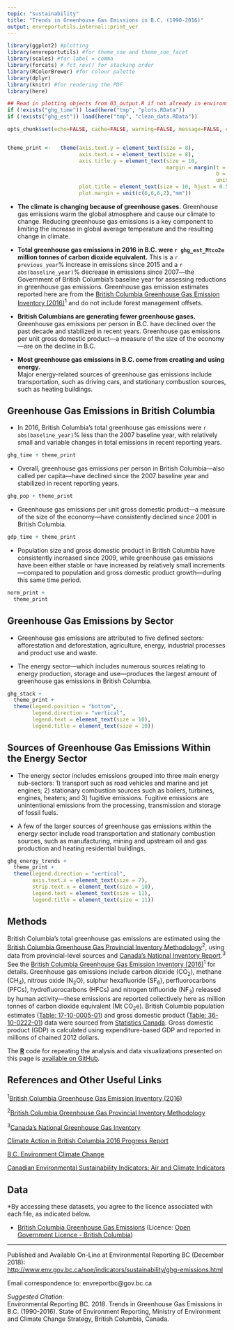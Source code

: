 ```yaml
---
topic: "sustainability"
title: "Trends in Greenhouse Gas Emissions in B.C. (1990-2016)"
output: envreportutils.internal::print_ver
---
```


<!--
Copyright 2018 Province of British Columbia

Licensed under the Apache License, Version 2.0 (the "License");
you may not use this file except in compliance with the License.
You may obtain a copy of the License at

http://www.apache.org/licenses/LICENSE-2.0

Unless required by applicable law or agreed to in writing, software distributed under the License is distributed on an "AS IS" BASIS,
WITHOUT WARRANTIES OR CONDITIONS OF ANY KIND, either express or implied.
See the License for the specific language governing permissions and limitations under the License.
-->

```r
library(ggplot2) #plotting
library(envreportutils) #for theme_soe and theme_soe_facet
library(scales) #for label = comma
library(forcats) # fct_rev() for stacking order
library(RColorBrewer) #for colour palette
library(dplyr)
library(knitr) #for rendering the PDF
library(here)

## Read in plotting objects from 03_output.R if not already in environment
if (!exists("ghg_time")) load(here("tmp", "plots.RData"))
if (!exists("ghg_est")) load(here("tmp", "clean_data.RData"))

opts_chunk$set(echo=FALSE, cache=FALSE, warning=FALSE, message=FALSE, error=FALSE, fig.height=3.5, fig.width=6)


theme_print <-   theme(axis.text.y = element_text(size = 8),
                       axis.text.x = element_text(size = 8),
                       axis.title.y = element_text(size = 10,
                                                   margin = margin(t = 0, r = 10,
                                                                   b = 0, l = 0,
                                                                   unit = "pt")),
                       plot.title = element_text(size = 10, hjust = 0.5),
                       plot.margin = unit(c(6,6,6,2),"mm"))
```


\begin{center}
\fbox{
  \begin{minipage}[c]{14cm}
  
   \begingroup\centering{\textbf{DRAFT --- NOT FOR DISTRIBUTION}}
    
    \endgroup
     
    \vspace{1mm}
    
    \text{This DRAFT public reporting product is under review and may change. It is not intended}
    \text{to be shared, cited or used at this time. Please contact Environmental Reporting BC program}
    \text{staff if you have questions about the content. }
    
  \end{minipage}
}
\end{center}


* **The climate is changing because of greenhouse gases.** Greenhouse gas emissions warm the global atmosphere and cause our climate to change. Reducing greenhouse gas emissions is a key component to limiting the increase in global average temperature and the resulting change in climate.
  
* **Total greenhouse gas emissions in 2016 in B.C. were `r ghg_est_Mtco2e` million tonnes of carbon dioxide equivalent.** This is a `r previous_year`% increase in emissions since 2015 and a `r abs(baseline_year)`% decrease in emissions since 2007---the Government of British Columbia's baseline year for assessing reductions in greenhouse gas emissions. Greenhouse gas emission estimates reported here are from the [British Columbia Greenhouse Gas Emission Inventory (2016)](http://www2.gov.bc.ca/gov/content?id=50B908BE85E0446EB6D3C434B4C8C106)^1^ and do not include forest management offsets.

* **British Columbians are generating fewer greenhouse gases.** Greenhouse gas emissions per person in B.C. have declined over the past decade and stabilized in recent years. Greenhouse gas emissions per unit gross domestic product---a measure of the size of the economy---are on the decline in B.C. 
 
* **Most greenhouse gas emissions in B.C. come from creating and using energy.**  
Major energy-related sources of greenhouse gas emissions include transportation, such as driving cars, and stationary combustion sources, such as heating buildings.



\newpage 

## Greenhouse Gas Emissions in British Columbia 

* In 2016, British Columbia's total greenhouse gas emissions were `r abs(baseline_year)`% less than the 2007 baseline year, with relatively small and variable changes in total emissions in recent reporting years.

\vspace{.8cm}

```r
ghg_time + theme_print
```

\vspace{1cm}

* Overall, greenhouse gas emissions per person in British Columbia---also called per capita---have declined since the 2007 baseline year and stabilized in recent reporting years.

\vspace{.8cm}

```r
ghg_pop + theme_print
```
 
\newpage 


* Greenhouse gas emissions per unit gross domestic product---a measure of the size of the economy---have consistently declined since 2001 in British Columbia.

\vspace{.8cm}

```r
gdp_time + theme_print
```
   
\vspace{1cm}   

* Population size and gross domestic product in British Columbia have consistently increased since 2009, while greenhouse gas emissions have been either stable or have increased by relatively small increments---compared to population and gross domestic product growth---during this same time period.

\vspace{.8cm}

```r
norm_print + 
  theme_print
```


\newpage      

## Greenhouse Gas Emissions by Sector 

- Greenhouse gas emissions are attributed to five defined sectors: afforestation and deforestation, agriculture, energy, industrial processes and product use and waste.

- The energy sector---which includes numerous sources relating to energy production, storage and use---produces the largest amount of greenhouse gas emissions in British Columbia.

\vspace{.8cm}

```r
ghg_stack +
  theme_print +
  theme(legend.position = "bottom",
        legend.direction = "vertical",
        legend.text = element_text(size = 10),
        legend.title = element_text(size = 10))

```      

\newpage    


## Sources of Greenhouse Gas Emissions Within the Energy Sector 

- The energy sector includes emissions grouped into three main energy sub-sectors: 1) transport such as road vehicles and marine and jet engines; 2) stationary combustion sources such as boilers, turbines, engines, heaters; and 3) fugitive emissions. Fugitive emissions are unintentional emissions from the processing, transmission and storage of fossil fuels. 

- A few of the larger sources of greenhouse gas emissions within the energy sector include road transportation and stationary combustion sources, such as manufacturing, mining and upstream oil and gas production and heating residential buildings.

\vspace{.8cm}
          
```r
ghg_energy_trends +
  theme_print +
  theme(legend.direction = "vertical",
        axis.text.x = element_text(size = 7),
        strip.text.x = element_text(size = 10),
        legend.text = element_text(size = 11),
        legend.title = element_text(size = 11))
```


\newpage


## Methods

British Columbia's total greenhouse gas emissions are estimated using the [British Columbia Greenhouse Gas Provincial Inventory Methodology](https://www2.gov.bc.ca/assets/download/E7DBDA71B8FA4ED19B64BBCD9C749BB6)^2^, using data from provincial-level sources and [Canada's National Inventory Report](http://www.ec.gc.ca/ges-ghg/default.asp?lang=En&n=83A34A7A-1).^3^ See the [British Columbia Greenhouse Gas Emission Inventory (2016)](http://www2.gov.bc.ca/gov/content?id=50B908BE85E0446EB6D3C434B4C8C106)^1^ for details. Greenhouse gas emissions include carbon dioxide (CO~2~), methane (CH~4~), nitrous oxide (N~2~O), sulphur hexafluoride (SF~6~), perfluorocarbons (PFCs),  hydrofluorocarbons (HFCs) and nitrogen trifluoride (NF~3~) released by human activity---these emissions are reported collectively here as million tonnes of carbon dioxide equivalent (Mt CO~2~e).  British Columbia population estimates ([Table: 17-10-0005-01](https://www150.statcan.gc.ca/t1/tbl1/en/tv.action?pid=1710000501)) and gross domestic product ([Table: 36-10-0222-01](https://www150.statcan.gc.ca/t1/tbl1/en/tv.action?pid=3610022201)) data were sourced from [Statistics Canada](https://www.statcan.gc.ca/eng/start). Gross domestic product (GDP) is calculated using expenditure-based GDP and reported in millions of chained 2012 dollars.

The **[R](http://www.r-project.org)** code for repeating the analysis and data visualizations presented on this page is [available on GitHub](https://github.com/bcgov/ghg-emissions-indicator).


## References and Other Useful Links

^1^[British Columbia Greenhouse Gas Emission Inventory (2016)](http://www2.gov.bc.ca/gov/content?id=50B908BE85E0446EB6D3C434B4C8C106)

^2^[British Columbia Greenhouse Gas Provincial Inventory Methodology](https://www2.gov.bc.ca/assets/download/E7DBDA71B8FA4ED19B64BBCD9C749BB6)

^3^[Canada's National Greenhouse Gas Inventory](http://www.ec.gc.ca/ges-ghg/default.asp?lang=En&n=83A34A7A-1)

[Climate Action in British Columbia 2016 Progress Report](http://www2.gov.bc.ca/gov/content?id=50B908BE85E0446EB6D3C434B4C8C106)

[B.C. Environment Climate Change](http://www2.gov.bc.ca/gov/theme.page?id=4D9B65E26DFA11EF78C200B82FAD10BD)

[Canadian Environmental Sustainability Indicators: Air and Climate Indicators](http://www.ec.gc.ca/indicateurs-indicators/default.asp?lang=En&n=03603FB3-1)


## Data
\*By accessing these datasets, you agree to the licence associated with
each file, as indicated below.

- [British Columbia Greenhouse Gas Emissions](https://catalogue.data.gov.bc.ca/dataset/24c899ee-ef73-44a2-8569-a0d6b094e60c) (Licence: [Open Government Licence - British Columbia](https://www2.gov.bc.ca/gov/content?id=A519A56BC2BF44E4A008B33FCF527F61))

----

Published and Available On-Line at Environmental Reporting BC (December
2018):   
<http://www.env.gov.bc.ca/soe/indicators/sustainability/ghg-emissions.html>

Email correspondence to: envreportbc@gov.bc.ca

*Suggested Citation*:  
Environmental Reporting BC. 2018. Trends in Greenhouse Gas Emissions in B.C. (1990-2016). State of Environment Reporting, Ministry of Environment and Climate Change Strategy, British Columbia, Canada.

